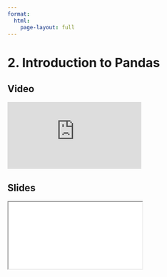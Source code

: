 ```yaml
---
format:
  html:
    page-layout: full
---
```


# 2. Introduction to Pandas

::: {.panel-tabset .nav-pills}

## Video

<iframe
    class="video"
    src="https://www.youtube.com/embed/W88f5DAl9hk?start=120&end=371&rel=0" 
    title="Module 1 Video - Introduction to Pandas"
    frameborder="0"
    allow="accelerometer; autoplay; clipboard-write; encrypted-media; gyroscope; picture-in-picture"
    allowfullscreen
></iframe>

## Slides

<iframe
    class="slide-deck"
    src="slides/module1_03.html"
></iframe>

:::
